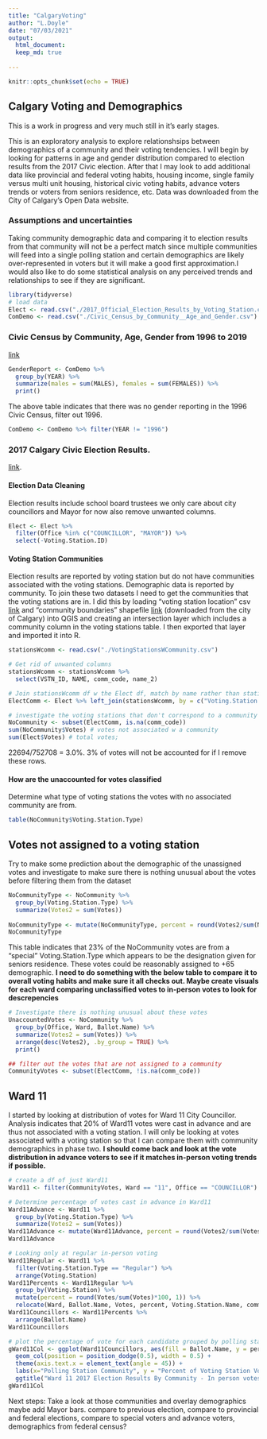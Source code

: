 ---
title: "CalgaryVoting"
author: "L.Doyle"
date: "07/03/2021"
output: 
  html_document: 
  keep_md: true
 
---

```{r setup, include=FALSE}
knitr::opts_chunk$set(echo = TRUE)
```

## Calgary Voting and Demographics  
This is a work in progress and very much still in it's early stages.  

This is an exploratory analysis to explore relationshsips between demographics of a community and their voting tendencies.  I will begin by looking for patterns in age and gender distribution compared to election results from the 2017 Civic election.  After that I may look to add additional data like provincial and federal voting habits, housing income, single family versus multi unit housing, historical civic voting habits, advance voters trends or voters from seniors residence, etc.  Data was downloaded from the City of Calgary's Open Data website. 

### Assumptions and uncertainties
Taking community demographic data and comparing it to election results from that community will not be a perfect match since multiple communities will feed into a single polling station and certain demographics are likely over-represented in voters but it will make a good first approximation.I would also like to do some statistical analysis on any perceived trends and relationships to see if they are significant.

```{r loading, warning = FALSE, message = FALSE}
library(tidyverse)
# load data
Elect <- read.csv("./2017_Official_Election_Results_by_Voting_Station.csv")
ComDemo <- read.csv("./Civic_Census_by_Community__Age_and_Gender.csv")
```

### Civic Census by Community, Age, Gender from 1996 to 2019  
[link](https://data.calgary.ca/Demographics/Civic-Census-by-Community-Age-and-Gender/vsk6-ghca)
```{r census}
GenderReport <- ComDemo %>%
  group_by(YEAR) %>%
  summarize(males = sum(MALES), females = sum(FEMALES)) %>%
  print()
```

The above table indicates that there was no gender reporting in the 1996 Civic Census, filter out 1996.

```{r ElectClean2}
ComDemo <- ComDemo %>% filter(YEAR != "1996")
```

### 2017 Calgary Civic Election Results.  
[link](https://data.calgary.ca/Government/2017-Official-Election-Results-by-Voting-Station/atsy-3a4w).  

#### Election Data Cleaning  
Election results include school board trustees we only care about city councillors and Mayor for now also remove unwanted columns.
```{r ElectClean}
Elect <- Elect %>% 
  filter(Office %in% c("COUNCILLOR", "MAYOR")) %>%
  select(-Voting.Station.ID)
```

#### Voting Station Communities  
Election results are reported by voting station but do not have communities associated with the voting stations.  Demographic data is reported by community. To join these two datasets I need to get the communities that the voting stations are in. I did this by loading "voting station location" csv [link](https://data.calgary.ca/Government/Voting-Stations-Effective-October-16-2017-/ps5q-maip) and "community boundaries" shapefile [link](https://data.calgary.ca/Base-Maps/Community-Boundaries/surr-xmvs) (downloaded from the city of Calgary) into QGIS and creating an intersection layer which includes a community column in the voting stations table. I then exported that layer and imported it into R. 
```{r StationsWCommunity}
stationsWcomm <- read.csv("./VotingStationsWCommunity.csv")

# Get rid of unwanted columns
stationsWcomm <- stationsWcomm %>%
  select(VSTN_ID, NAME, comm_code, name_2)

# Join stationsWcomm df w the Elect df, match by name rather than stationID as some stations have multiple ID
ElectComm <- Elect %>% left_join(stationsWcomm, by = c("Voting.Station.Name" = "NAME"))

# investigate the voting stations that don't correspond to a community & how many votes are associated w them
NoCommunity <- subset(ElectComm, is.na(comm_code))
sum(NoCommunity$Votes) # votes not associated w a community
sum(Elect$Votes) # total votes;
```
22694/752708  = 3.0%.  3% of votes will not be accounted for if I remove these rows.  

#### How are the unaccounted for votes classified
Determine what type of voting stations the votes with no associated community are from.
```{r notsure}
table(NoCommunity$Voting.Station.Type)  
```


## Votes not assigned to a voting station  
Try to make some prediction about the demographic of the unassigned votes and investigate to make sure there is nothing unusual about the votes before filtering them from the dataset

```{r unaccounted}
NoCommunityType <- NoCommunity %>%
  group_by(Voting.Station.Type) %>%
  summarize(Votes2 = sum(Votes))
            
NoCommunityType <- mutate(NoCommunityType, percent = round(Votes2/sum(NoCommunityType$Votes2)*100, 0))
NoCommunityType
```
This table indicates that 23% of the NoCommunity votes are from a "special" Voting.Station.Type which appears to be the designation given for seniors residence. These votes could be reasonably assigned to +65 demographic.
**I need to do something with the below table to compare it to overall voting habits and make sure it all checks out. Maybe create visuals for each ward comparing unclassified votes to in-person votes to look for descrepencies**
```{r discrepencies}
# Investigate there is nothing unusual about these votes
UnaccountedVotes <- NoCommunity %>%
  group_by(Office, Ward, Ballot.Name) %>%
  summarize(Votes2 = sum(Votes)) %>%
  arrange(desc(Votes2), .by_group = TRUE) %>%
  print()

## filter out the votes that are not assigned to a community
CommunityVotes <- subset(ElectComm, !is.na(comm_code))
```
## Ward 11
I started by looking at distribution of votes for Ward 11 City Councillor. Analysis indicates that 20% of Ward11 votes were cast in advance and are thus not associated with a voting station. I will only be looking at votes associated with a voting station so that I can compare them with community demographics in phase two. **I should come back and look at the vote distribution in advance voters to see if it matches in-person voting trends if possible.**
```{r Ward11, fig.width =10}
# create a df of just Ward11 
Ward11 <- filter(CommunityVotes, Ward == "11", Office == "COUNCILLOR") 

# Determine percentage of votes cast in advance in Ward11
Ward11Advance <- Ward11 %>%
  group_by(Voting.Station.Type) %>%
  summarize(Votes2 = sum(Votes))
Ward11Advance <- mutate(Ward11Advance, percent = round(Votes2/sum(Votes2)*100,0))
Ward11Advance

# Looking only at regular in-person voting
Ward11Regular <- Ward11 %>%
  filter(Voting.Station.Type == "Regular") %>%
  arrange(Voting.Station)
Ward11Percents <- Ward11Regular %>%
  group_by(Voting.Station) %>%
  mutate(percent = round(Votes/sum(Votes)*100, 1)) %>%
  relocate(Ward, Ballot.Name, Votes, percent, Voting.Station.Name, comm_code, name_2) ## rearranges columns
Ward11Councillors <- Ward11Percents %>%
  arrange(Ballot.Name)
Ward11Councillors

# plot the percentage of vote for each candidate grouped by polling station
gWard11Col <- ggplot(Ward11Councillors, aes(fill = Ballot.Name, y = percent, x = name_2)) +
  geom_col(position = position_dodge(0.5), width = 0.5) +
  theme(axis.text.x = element_text(angle = 45)) +
  labs(x="Polling Station Community", y = "Percent of Voting Station Vote", fill = "Candidate") +
  ggtitle("Ward 11 2017 Election Results By Community - In person votes only")
gWard11Col
```


Next steps: Take a look at those communities and overlay demographics maybe add Mayor bars.
compare to previous election, compare to provincial and federal elections, compare to special voters and advance voters, demographics from federal census?